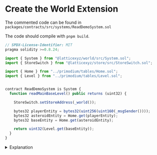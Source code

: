 # Create the World Extension
The commented code can be found in `packages/contracts/src/systems/ReadDemoSystem.sol`

The code should compile with `pnpm build`.

```typescript
// SPDX-License-Identifier: MIT
pragma solidity >=0.8.24;

import { System } from "@latticexyz/world/src/System.sol";
import { StoreSwitch } from "@latticexyz/store/src/StoreSwitch.sol";

import { Home } from "../primodium/tables/Home.sol";
import { Level } from "../primodium/tables/Level.sol";


contract ReadDemoSystem is System {
  function readMainBaseLevel() public returns (uint32) {

    StoreSwitch.setStoreAddress(_world());

    bytes32 playerEntity = bytes32(uint256(uint160(_msgSender())));
    bytes32 asteroidEntity = Home.get(playerEntity);
    bytes32 baseEntity = Home.get(asteroidEntity);

    return uint32(Level.get(baseEntity));
  }
}
```
<details>
<summary>Explanation</summary>

`System` contracts are created in `packages/contracts/src/systems`. They are fairly standard smart contracts that only need to import the critical functionality from MUD or the `World` you are interacting with.

```typescript
import { System } from "@latticexyz/world/src/System.sol";
import { StoreSwitch } from "@latticexyz/store/src/StoreSwitch.sol";
```
The contract itself is a `System` so we need to import that MUD library. We also need to tell the contract our `Store` target. `StoreSwitch` allows us to specify the `World` address where our target `Table`s reside. 

```typescript
import { Home } from "../primodium/tables/Home.sol";
import { Level } from "../primodium/tables/Level.sol";
```
We import the necessary `Table` libraries from the target `World`. These libraries are constructed by MUD scripts during `pnpm build`, and include the specific `tableId`s and `fieldLayout`s, with appropriate setters and getters. They handle the encoding and decoding of the underlying storage records for us.

These libraries are available in the source code at `packages/contracts/src/primodium`, and potentially in an npm package at a later date.

```typescript
contract ReadDemoSystem is System {
```
Make sure this matches what you specified in `mud.config.ts`

```typescript
StoreSwitch.setStoreAddress(_world());
```
`StoreSwitch` allows us to choose the data source for our extension.  `_world()` is inherited from `System`, and resolves to the world that called this system.  Since our systems will be registered to the Primodium world, this tells us to use the Primodium tables.

https://mud.dev/world/reference/world-context#_world

```typescript
bytes32 playerEntity = bytes32(uint256(uint160(_msgSender())));
```

Every player has an ID generated from their address for interacting with the world.  This is the raw form; usually we use a helper function like `addressToEntity()` to make this cleaner.

`_msgSender()` allows us to find the address of the player calling this system. `msg.sender` won't work since that will be the Primodium world address.

https://mud.dev/world/reference/world-context#_msgsender

```typescript
bytes32 asteroidEntity = Home.get(playerEntity);
bytes32 baseEntity = Home.get(asteroidEntity);
```
This can be a little confusing at first.  In Primodium, `Home.get` is dual purpose. Using it on a player ID returns their home asteroid ID. Using it on an asteroid ID returns the base building ID of that asteroid.  Combined, we get the building ID of the main base building.

Most tables are not multipurpose like this, but it is common to need to drill down through parent-child entity ID layers.

```typescript
return uint32(Level.get(baseEntity));
```
And we're done.  A simple call to the Level table to get the level of the main base for the player.
</details>
